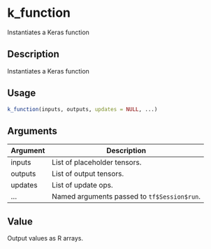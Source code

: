 # k_function


Instantiates a Keras function




## Description

Instantiates a Keras function





## Usage
```r
k_function(inputs, outputs, updates = NULL, ...)
```




## Arguments


Argument      |Description
------------- |----------------
inputs | List of placeholder tensors.
outputs | List of output tensors.
updates | List of update ops.
... | Named arguments passed to ``tf$Session$run``.





## Value

Output values as R arrays.






